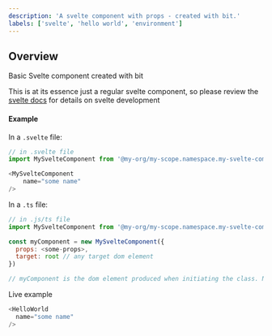 ```yaml
---
description: 'A svelte component with props - created with bit.'
labels: ['svelte', 'hello world', 'environment']
---
```


## Overview
Basic Svelte component created with bit

This is at its essence just a regular svelte component, so please review the [svelte docs](https://svelte.dev/docs/introduction) for details on svelte development

#### Example

In a `.svelte` file:

```js
// in .svelte file
import MySvelteComponent from '@my-org/my-scope.namespace.my-svelte-component.svelte';

<MySvelteComponent
    name="some name"
/>
```

In a `.ts` file:

```js
// in .js/ts file
import MySvelteComponent from '@my-org/my-scope.namespace.my-svelte-component.svelte';

const myComponent = new MySvelteComponent({
  props: <some-props>,
  target: root // any target dom element
})

// myComponent is the dom element produced when initiating the class. Now you can manipulate as required.

```

Live example

```js live=true
<HelloWorld 
  name="some name"
/>
```
